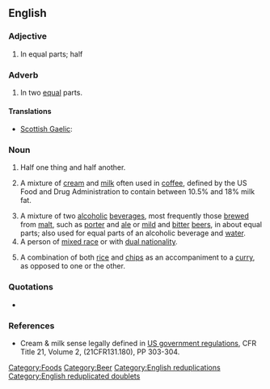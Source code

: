 ==English==

===Adjective===
{{en-adj|pos=[[half]] [[and]] [[half]]|-}}

# In equal parts; half

===Adverb===
{{en-adv|-}}

# In two [[equal]] parts.

====Translations====
{{trans-top|in equal parts}}
* [[Scottish Gaelic]]: {{t|gd|leth mar leth}}
{{trans-mid}}
{{trans-bottom}}

===Noun===
{{en-noun|-}}

# Half one thing and half another.
# {{US}} A mixture of [[cream]] and [[milk]] often used in [[coffee]], defined by the US Food and Drug Administration to contain between 10.5% and 18% milk fat.
# A mixture of two [[alcoholic]] [[beverage]]s, most frequently those [[brew#Verb|brewed]] from [[malt]], such as [[porter]] and [[ale]] or [[mild]] and [[bitter]] [[beer]]s, in about equal parts; also used for equal parts of an alcoholic beverage and [[water]].
# A person of [[mixed race]] or with [[dual nationality]].
# {{British}} A combination of both [[rice]] and [[chip]]s as an accompaniment to a [[curry]], as opposed to one or the other.

===Quotations===
* {{seeCites}}

===References===
* Cream & milk sense legally defined in [http://vm.cfsan.fda.gov/~lrd/FCF131.html US government regulations], CFR Title 21, Volume 2, (21CFR131.180), PP 303-304.

[[Category:Foods]]
[[Category:Beer]]
[[Category:English reduplications]]
[[Category:English reduplicated doublets]]